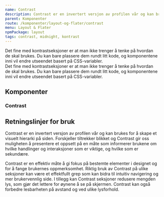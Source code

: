 ```yaml
---
name: Contrast
description: Contrast er en invertert versjon av profilen vår og kan brukes for å skape et visuelt hierarki på siden.
parent: Komponenter
route: /komponenter/layout-og-flater/contrast
menu: Layout & Flater
npmPackage: layout
tags: contrast, midnight, kontrast
---
```



<PageHeader />

<Playground hideContrastOption={true}>
  <div style={{ padding: '4em' }}>
    <Paragraph>
      Det fine med kontrastseksjoner er at man ikke trenger å tenke på hvordan
      de skal brukes. Du kan bare plassere dem rundt litt kode, og komponentene
      inni vil endre utseendet basert på CSS-variabler.
    </Paragraph>
  </div>
  <Contrast>
    <div style={{ padding: '4em' }}>
      <Paragraph>
        Det fine med kontrastseksjoner er at man ikke trenger å tenke på hvordan
        de skal brukes. Du kan bare plassere dem rundt litt kode, og
        komponentene inni vil endre utseendet basert på CSS-variabler.
      </Paragraph>
    </div>
  </Contrast>
</Playground>

## Komponenter

### Contrast

<ImportStatement imports="Contrast" />
<Props of={Contrast} />

## Retningslinjer for bruk

Contrast er en invertert versjon av profilen vår og kan brukes for å skape et visuelt hierarki på siden.
Forskjeller tiltrekker blikket og Contrast gir oss muligheten å presentere et oppsett på en måte som informerer
brukene om hvilke handlinger og interaksjoner som er viktige, og hvilke som er sekundære.

Contrast er en effektiv måte å gi fokus på bestemte elementer i designet og for å fange brukernes oppmerksomhet.
Riktig bruk av Contrast på ulike seksjoner kan være et effektfullt grep som kan bidra til intuitiv navigering og
mer brukervennlig side. I tillegg kan Contrast seksjoner redusere mengden lys, som gjør det lettere for øynene å se på skjermen.
Contrast kan også forbedre lesbarheten på avstand og ved ulike lysforhold.
